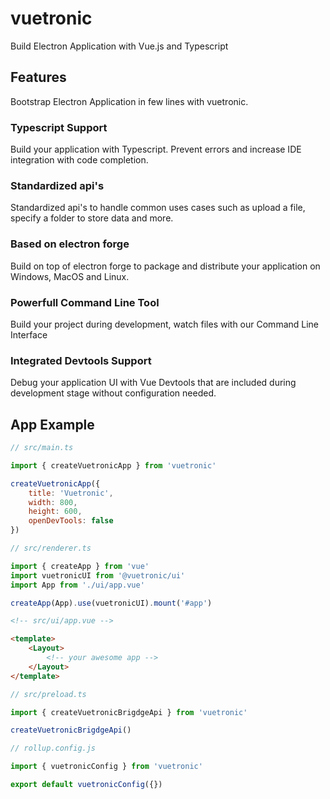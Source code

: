 
# vuetronic
Build Electron Application with Vue.js and Typescript

## Features

Bootstrap Electron Application in few lines with vuetronic.

### Typescript Support
Build your application with Typescript. Prevent errors and increase IDE integration with code completion.

### Standardized api's
Standardized api's to handle common uses cases such as upload a file, specify a folder to store data and more.

### Based on electron forge
Build on top of electron forge to package and distribute your application on Windows, MacOS and Linux.

### Powerfull Command Line Tool
Build your project during development, watch files with our Command Line Interface

### Integrated Devtools Support
Debug your application UI with Vue Devtools that are included during development stage without configuration needed.

## App Example

```js
// src/main.ts

import { createVuetronicApp } from 'vuetronic'

createVuetronicApp({ 
    title: 'Vuetronic', 
    width: 800, 
    height: 600, 
    openDevTools: false 
})
```

```js
// src/renderer.ts

import { createApp } from 'vue'
import vuetronicUI from '@vuetronic/ui'
import App from './ui/app.vue'

createApp(App).use(vuetronicUI).mount('#app')

```

```html
<!-- src/ui/app.vue -->

<template>
    <Layout>
        <!-- your awesome app -->
    </Layout>
</template>
```


```js
// src/preload.ts

import { createVuetronicBrigdgeApi } from 'vuetronic'

createVuetronicBrigdgeApi()

```

```js
// rollup.config.js

import { vuetronicConfig } from 'vuetronic'

export default vuetronicConfig({})

```